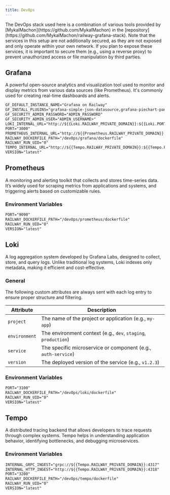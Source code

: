 ```yaml
---
title: DevOps
---
```


<Callout>
  The DevOps stack used here is a combination of various tools provided by
  [MykalMachon](https://github.com/MykalMachon) in the
  [repository](https://github.com/MykalMachon/railway-grafana-stack).
</Callout>

<Callout type="warn">
  Note that the services in this setup are not additionally secured, as they are not exposed and
  only operate within your own network. If you plan to expose these services, it is important to
  secure them (e.g., using a reverse proxy) to prevent unauthorized access or file manipulation by
  third parties.
</Callout>

## Grafana

A powerful open-source analytics and visualization tool used to monitor and display metrics from various data sources (like Prometheus). It's commonly used for creating real-time dashboards and alerts.

```txt title="Environment Variables"
GF_DEFAULT_INSTANCE_NAME="Grafana on Railway"
GF_INSTALL_PLUGINS="grafana-simple-json-datasource,grafana-piechart-panel,grafana-worldmap-panel,grafana-clock-panel"
GF_SECURITY_ADMIN_PASSWORD="ADMIN_PASSWORD"
GF_SECURITY_ADMIN_USER="ADMIN_USERNAME>"
LOKI_INTERNAL_URL="http://${{Loki.RAILWAY_PRIVATE_DOMAIN}}:${{Loki.PORT}}"
PORT="3000"
PROMETHEUS_INTERNAL_URL="http://${{Prometheus.RAILWAY_PRIVATE_DOMAIN}}:${{Prometheus.PORT}}"
RAILWAY_DOCKERFILE_PATH="/devOps/grafana/dockerfile"
RAILWAY_RUN_UID="0"
TEMPO_INTERNAL_URL="http://${{Tempo.RAILWAY_PRIVATE_DOMAIN}}:${{Tempo.PORT}}"
VERSION="latest"
```

## Prometheus

A monitoring and alerting toolkit that collects and stores time-series data. It’s widely used for scraping metrics from applications and systems, and triggering alerts based on customizable rules.

### Environment Variables

```txt title=".env.example"
PORT="9090"
RAILWAY_DOCKERFILE_PATH="/devOps/prometheus/dockerfile"
RAILWAY_RUN_UID="0"
VERSION="latest"
```

## Loki

A log aggregation system developed by Grafana Labs, designed to collect, store, and query logs. Unlike traditional log systems, Loki indexes only metadata, making it efficient and cost-effective.

### General

The following custom attributes are always sent with each log entry to ensure proper structure and filtering.

| Attribute     | Description                                                    |
| ------------- | -------------------------------------------------------------- |
| `project`     | The name of the project or application (e.g., `my-app`)        |
| `environment` | The environment context (e.g., `dev`, `staging`, `production`) |
| `service`     | The specific microservice or component (e.g., `auth-service`)  |
| `version`     | The deployed version of the service (e.g., `v1.2.3`)           |

### Environment Variables

```txt title=".env.example"
PORT="3100"
RAILWAY_DOCKERFILE_PATH="/devOps/loki/dockerfile"
RAILWAY_RUN_UID="0"
VERSION="latest"
```

## Tempo

A distributed tracing backend that allows developers to trace requests through complex systems. Tempo helps in understanding application behavior, identifying bottlenecks, and debugging microservices.

### Environment Variables

```txt title=".env.example"
INTERNAL_GRPC_INGEST="grpc://${{Tempo.RAILWAY_PRIVATE_DOMAIN}}:4317"
INTERNAL_HTTP_INGEST="http://${{Tempo.RAILWAY_PRIVATE_DOMAIN}}:4318"
PORT="3200"
RAILWAY_DOCKERFILE_PATH="/devOps/tempo/dockerfile"
RAILWAY_RUN_UID="0"
VERSION="latest"
```
